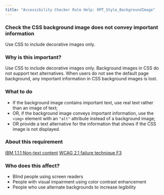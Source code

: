 ```yaml
---
title: "Accessibility Checker Rule Help: RPT_Style_BackgroundImage"
---
```


<div className="toolHelp">
<Row>
<Column colLg={16} colMd={8} colSm={4} className="toolHead">

### Check the CSS background image does not convey important information

<div id="locLevel"></div>

Use CSS to include decorative images only.

</Column>
</Row>
<Row>
<Column colLg={11} colMd={5} colSm={4} className="toolMain">

### Why is this important?

Use CSS to include decorative images only. Background images in CSS do not support text alternatives. When users do not see the default page background, any important information in CSS background images is lost.

<div id="locSnippet"></div>

### What to do

* If the background image contains important text, use real text rather than an image of text;
* OR, if the background image conveys important information, use the `<img>` element with an `"alt"` attribute instead of a background image;
* OR provide a text alternative for the information that shows if the CSS image is not displayed.

</Column>
<Column colLg={5} colMd={3} colSm={4} className="toolLeft">

### About this requirement

[IBM 1.1.1 Non-text content](https://www.ibm.com/able/guidelines/ci162/non_text_content.html)
[WCAG 2.1 failure technique F3](https://www.w3.org/WAI/WCAG21/Techniques/failures/F3)

### Who does this affect?

* Blind people using screen readers
* People with visual impairment using color contrast enhancement
* People who use alternate backgrounds to increase legibility

</Column>
</Row>
</div>

